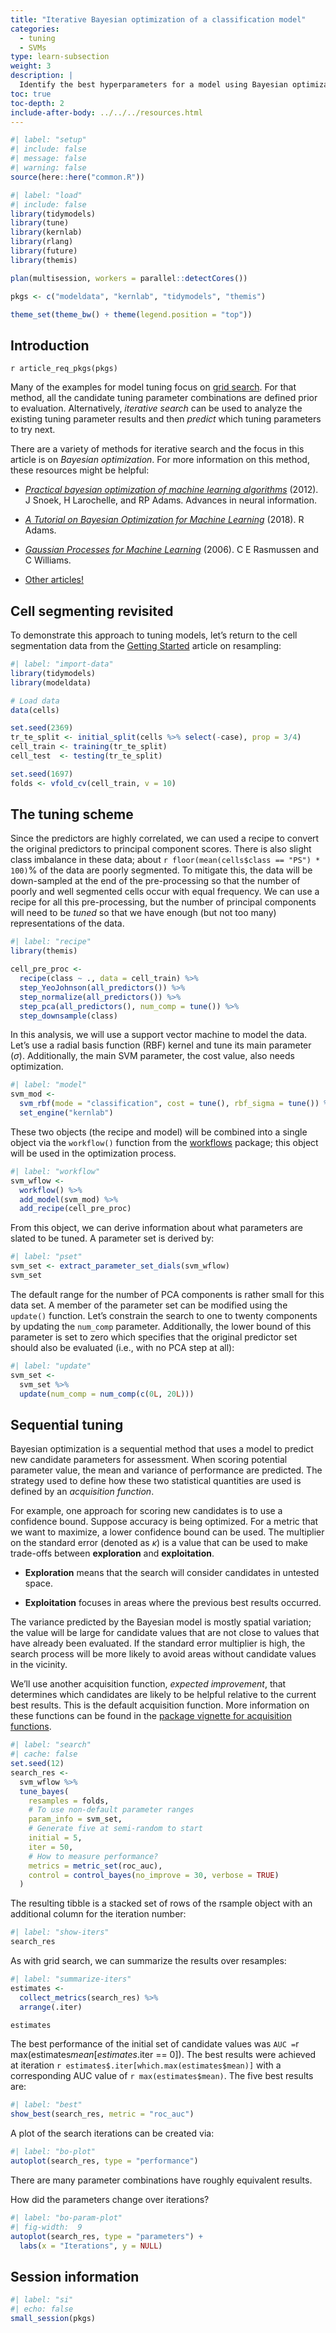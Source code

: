 ```yaml
---
title: "Iterative Bayesian optimization of a classification model"
categories:
  - tuning
  - SVMs
type: learn-subsection
weight: 3
description: | 
  Identify the best hyperparameters for a model using Bayesian optimization of iterative search.
toc: true
toc-depth: 2
include-after-body: ../../../resources.html
---
```


```r
#| label: "setup"
#| include: false
#| message: false
#| warning: false
source(here::here("common.R"))
```
  
```r
#| label: "load"
#| include: false
library(tidymodels)
library(tune)
library(kernlab)
library(rlang)
library(future)
library(themis)

plan(multisession, workers = parallel::detectCores())

pkgs <- c("modeldata", "kernlab", "tidymodels", "themis")

theme_set(theme_bw() + theme(legend.position = "top"))
```

## Introduction

`r article_req_pkgs(pkgs)`

Many of the examples for model tuning focus on [grid search](/learn/work/tune-svm/). For that method, all the candidate tuning parameter combinations are defined prior to evaluation. Alternatively, _iterative search_ can be used to analyze the existing tuning parameter results and then _predict_ which tuning parameters to try next. 

There are a variety of methods for iterative search and the focus in this article is on _Bayesian optimization_. For more information on this method, these resources might be helpful:

* [_Practical bayesian optimization of machine learning algorithms_](https://scholar.google.com/scholar?hl=en&as_sdt=0%2C7&q=Practical+Bayesian+Optimization+of+Machine+Learning+Algorithms&btnG=) (2012). J Snoek, H Larochelle, and RP Adams. Advances in neural information.  

* [_A Tutorial on Bayesian Optimization for Machine Learning_](https://www.cs.toronto.edu/~rgrosse/courses/csc411_f18/tutorials/tut8_adams_slides.pdf) (2018). R Adams.

 * [_Gaussian Processes for Machine Learning_](http://www.gaussianprocess.org/gpml/) (2006). C E Rasmussen and C Williams.

* [Other articles!](https://scholar.google.com/scholar?hl=en&as_sdt=0%2C7&q="Bayesian+Optimization"&btnG=)


## Cell segmenting revisited

To demonstrate this approach to tuning models, let's return to the cell segmentation data from the [Getting Started](/start/resampling/) article on resampling: 

```r
#| label: "import-data"
library(tidymodels)
library(modeldata)

# Load data
data(cells)

set.seed(2369)
tr_te_split <- initial_split(cells %>% select(-case), prop = 3/4)
cell_train <- training(tr_te_split)
cell_test  <- testing(tr_te_split)

set.seed(1697)
folds <- vfold_cv(cell_train, v = 10)
```

## The tuning scheme

Since the predictors are highly correlated, we can used a recipe to convert the original predictors to principal component scores. There is also slight class imbalance in these data; about `r floor(mean(cells$class == "PS") * 100)`% of the data are poorly segmented. To mitigate this, the data will be down-sampled at the end of the pre-processing so that the number of poorly and well segmented cells occur with equal frequency. We can use a recipe for all this pre-processing, but the number of principal components will need to be _tuned_ so that we have enough (but not too many) representations of the data. 

```r
#| label: "recipe"
library(themis)

cell_pre_proc <-
  recipe(class ~ ., data = cell_train) %>%
  step_YeoJohnson(all_predictors()) %>%
  step_normalize(all_predictors()) %>%
  step_pca(all_predictors(), num_comp = tune()) %>%
  step_downsample(class)
```

In this analysis, we will use a support vector machine to model the data. Let's use a radial basis function (RBF) kernel and tune its main parameter ($\sigma$). Additionally, the main SVM parameter, the cost value, also needs optimization. 

```r
#| label: "model"
svm_mod <-
  svm_rbf(mode = "classification", cost = tune(), rbf_sigma = tune()) %>%
  set_engine("kernlab")
```

These two objects (the recipe and model) will be combined into a single object via the `workflow()` function from the [workflows](https://workflows.tidymodels.org/) package; this object will be used in the optimization process. 

```r
#| label: "workflow"
svm_wflow <-
  workflow() %>%
  add_model(svm_mod) %>%
  add_recipe(cell_pre_proc)
```

From this object, we can derive information about what parameters are slated to be tuned. A parameter set is derived by: 

```r
#| label: "pset"
svm_set <- extract_parameter_set_dials(svm_wflow)
svm_set
```

The default range for the number of PCA components is rather small for this data set. A member of the parameter set can be modified using the `update()` function. Let's constrain the search to one to twenty components by updating the `num_comp` parameter. Additionally, the lower bound of this parameter is set to zero which specifies that the original predictor set should also be evaluated (i.e., with no PCA step at all): 

```r
#| label: "update"
svm_set <- 
  svm_set %>% 
  update(num_comp = num_comp(c(0L, 20L)))
```

## Sequential tuning 

Bayesian optimization is a sequential method that uses a model to predict new candidate parameters for assessment. When scoring potential parameter value, the mean and variance of performance are predicted. The strategy used to define how these two statistical quantities are used is defined by an _acquisition function_. 

For example, one approach for scoring new candidates is to use a confidence bound. Suppose accuracy is being optimized. For a metric that we want to maximize, a lower confidence bound can be used. The multiplier on the standard error (denoted as $\kappa$) is a value that can be used to make trade-offs between **exploration** and **exploitation**. 

 * **Exploration** means that the search will consider candidates in untested space.

 * **Exploitation** focuses in areas where the previous best results occurred. 

The variance predicted by the Bayesian model is mostly spatial variation; the value will be large for candidate values that are not close to values that have already been evaluated. If the standard error multiplier is high, the search process will be more likely to avoid areas without candidate values in the vicinity. 

We'll use another acquisition function, _expected improvement_, that determines which candidates are likely to be helpful relative to the current best results. This is the default acquisition function. More information on these functions can be found in the [package vignette for acquisition functions](https://tune.tidymodels.org/articles/acquisition_functions.html). 

```r
#| label: "search"
#| cache: false
set.seed(12)
search_res <-
  svm_wflow %>% 
  tune_bayes(
    resamples = folds,
    # To use non-default parameter ranges
    param_info = svm_set,
    # Generate five at semi-random to start
    initial = 5,
    iter = 50,
    # How to measure performance?
    metrics = metric_set(roc_auc),
    control = control_bayes(no_improve = 30, verbose = TRUE)
  )
```

The resulting tibble is a stacked set of rows of the rsample object with an additional column for the iteration number:

```r
#| label: "show-iters"
search_res
```

As with grid search, we can summarize the results over resamples:

```r
#| label: "summarize-iters"
estimates <- 
  collect_metrics(search_res) %>% 
  arrange(.iter)

estimates
```


The best performance of the initial set of candidate values was `AUC = `r max(estimates$mean[estimates$.iter == 0])` `. The best results were achieved at iteration `r estimates$.iter[which.max(estimates$mean)]` with a corresponding AUC value of `r max(estimates$mean)`. The five best results are:

```r
#| label: "best"
show_best(search_res, metric = "roc_auc")
```

A plot of the search iterations can be created via:

```r
#| label: "bo-plot"
autoplot(search_res, type = "performance")
```

There are many parameter combinations have roughly equivalent results. 

How did the parameters change over iterations? 


```r
#| label: "bo-param-plot"
#| fig-width:  9
autoplot(search_res, type = "parameters") + 
  labs(x = "Iterations", y = NULL)
```




## Session information {#session-info}

```r
#| label: "si"
#| echo: false
small_session(pkgs)
```
 
